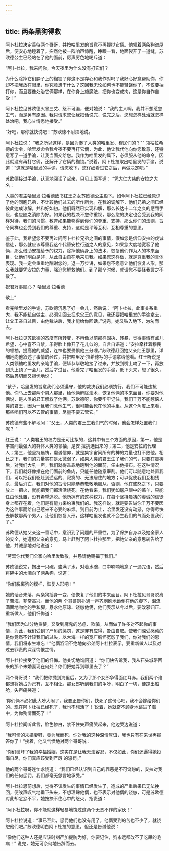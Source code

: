 ```yaml
---
---
---
```

title: 两条黑狗得救
---



阿卜杜拉决定善待两个哥哥，并按哈里发的旨意不再鞭挞它俩。他领着两条狗进屋后，便安心地睡着了。突然他被一阵响声惊醒，睁眼一看，地面裂开了一道缝，苏欧德公主已经站在了他的面前，厉声厉色地喝斥道：

“阿卜杜拉，我来问你，今天夜里为什么没有打它们？

为什么除掉它们脖子上的枷锁？你这不是存心和我作对吗？我好心好意帮助你，你却不把我放在眼里，你究竟想干什么？这回我无论如何也不能轻饶你了，不仅要抽打你，而且要像处治它俩那样，在你身上施魔法，把你也变成拘，这是你自作自受！”

阿卜杜拉见苏欧德火冒三丈、怒不可遏，便对她说：
“我的主人啊，我并不想惹您生气，而是另有原因。我只请求您让我把话说完，说完之后，您想怎样处治就怎样处治吧，我心甘情愿地接受。”

“好吧，那你就快说吧！”苏欧德不耐烦地说。

阿卜杜拉说：
“我之所以这样，是因为奉了人类的哈里发、穆民们的？""
领袖拉希德的命令，哈里发命令我今夜不要再打它俩，为此，他让我代他向你您致意，还特意写了一道手谕，让我当面交给您。我作为哈里发的属下，必须服从他的命令，因此就没有再打它俩，还解开了它俩的枷锁。”说着，阿卜杜拉取出哈里发的手谕，说道：“这就是哈里发的手谕，请您收下，您仔细看过它之后，再做决定吧。”

苏欧德接过手谕，认真地阅读了起来，只见上面写道：
“凭大仁大慈的安拉之大名：

人类的君主哈里发·拉希德致书红王之女苏欧德公主殿下。如今阿卜杜拉已经原谅了他的同胞兄弟，不计较他们过去的所作所为。在我的调解下，他们兄弟之间已经彼此达成谅解，并和好如初。他们既然已实现和解，那么长达十二年之久的惩罚手段，也应随之消除为好。如果我的裁决不您你重视，那么您的决定也会受到我的同样对待，我们的习惯、教育如果能够得到你们的尊重、支持，那么你们的法则、旨令同样也会受到我们的尊重、支持，这就是平等互利、互相尊重的意思。

鉴于此，我希望您不要再过问阿卜杜拉兄弟之间的事情，假如您是信仰安拉的虔诚信徒，那么就应该尊重我这个代替安拉行道之人的意见，如果您大度地宽容了他俩，那么借助安拉给予的权力，除掉他俩身上的法术、恢复他们作为人的本来面目，让他们明白是非，从此自由自在地来见我。如果您这样做，就是尊重我的具体表现。我一定会重重地酬谢您的。退一万步讲，如果您不愿意让他们恢复人形，那么我就要凭安拉的力量，强迫您解救他们。到了那个时候，就请您不要怪我言之不敬了。

祝君万事顺心？
哈里发·拉希德



敬上”

看完哈里发的手谕，苏欧德沉思了好一会儿，然后说：
“阿卜杜拉，此事关系重大，我不能私自做主，必须先回去征求父王的意见，我还要把哈里发的手谕拿去，让父王亲自过目，由他裁决后，我才能给你回话。”说完，她又钻入地下，匆匆而去。

阿卜杜拉见苏欧德的态度有所转变，不再像以前那样固执、残暴，觉得事情有点儿希望，心中喜不自禁，乐得脸上像开了花儿似的，自言自语道：“安拉牵挂着穆民的领袖，提高他的威望，连神也要畏惧他三分哩。”苏欧德赶回她父亲红王那里，详细地向他叙述了事情的经过，并把哈里发·拉希德写的手谕拿给他看。红王听说是人类领袖哈里发的亲笔手谕，便毕恭毕敬地接了过来，并放到嘴上吻了一下，再放到头上顶了一会儿，然后才过目。他看完了哈里发的手谕，低下头来，想了很久，然后恳切而又担忧地说：

“孩子，哈里发的旨意我们必须遵守，他的裁决我们必须执行，我们不可能违抗他。你马上去那两个男人那里，给他俩解除法术，恢复他俩的本来面目。你要对他俩说，是人类的君王解救了他俩。苏欧德呀，你要牢牢记住，我们千万不能惹恼人类的君王，因为一旦我们惹他生气，很可能会死在他的手里。从这个角度上来看，那些咱们可以不去管的事情，尽量不要去管它。”

苏欧德有些不解地问：“父王，人类的君王生我们气的时候，他会怎样处置我们呢？
”

红王说：
“人类君王的权力是无可比拟的，这其中有三个方面的原因，第一，他是宇宙间最强大的群体人类的领袖，是安
拉挑选出来的；第二，他是安拉的代理人；第三，他坚持晨祷，虔诚信仰，就是集宇宙间所有的神的力量也打不败他。相比之下，我们的力量实在是太微弱了。如果人类的君王生了我们的气，只要在晨祷后，对我们大吼一声，我们就得乖乖地跑到他的面前，任由他摆布。在这种情况下，我们就好像摆在他们面前的鱼肉，只能任他随意宰割。他们可以随意地处置我们，可以把我们驱赶到遥远的、寂寞的、无法居住的地方；可以促使我们互相残杀，最后消亡，我们对他的旨令只能恭恭敬敬地服从，否则，他在盛怒之下，只要放上一把火，就能把我们都活活烧死。在他看来，我们犹如屠户眼中的羔羊，只能任由他处置，没有希望逃脱。他所拥有的这种权力，在每个坚持晨祷的虔诚的信徒身上都存在着，他们是有能力来约束我们的。我这样说，就是要告诫你千万不要因为这件事而给自己惹来不必要的麻烦。到目前为止，哈里发还没有动怒，你得尽快去解救那两个男人，让他们恢复人形，这样哈里发也就不会生我们的气而处置我们了。”

苏欧德从她父亲这一番话中，意识到了问题的严重性，为了保护自身以及她全家人的安全，她遵照父亲的意见，马上赶到了阿卜杜拉那里，把她父亲的意思转告给了他，并诚恳地对他说道：

“劳驾你代我们全家向哈里发致敬，并恳请他赐福于我们。”

苏欧德说完，掏出一只碗，盛满了水，对着水碗，口中喃喃地念了一通咒语，然后将碗中的水洒向了两条狗，说道：

“你们脱离狗的模样，恢复人形吧！”

她的话音未落，两条狗摇身一变，便恢复了他们的本来面目。阿卜杜拉见哥哥脱离了苦海，非常高兴。而他的两
个哥哥则扑通一声齐刷刷地跪倒在他的脚下，泪流满面地吻他的手和脚，恳求他原谅、饶恕他俩，他们表示从今以后，要改邪归正、重新做人，他们忏悔道：

“我们因为过分地贪婪，又受到魔鬼的怂恿、欺骗，从而做了许多对不起你的事情，为此，我们受到了严厉的惩罚，这是罪有应得，咎由自取。使我们深受感动的是你竟然不计较我们的过失，以大海一样的宽广胸怀宽恕了我们，你对我们的恩情，我们将永生难忘！”他俩滔滔不绝地向弟弟阿卜杜拉表示，要重新做人以及对过去罪责的深深悔恨之情。

阿卜杜拉接受了他们的忏悔。他关切地询问道：
“你们快告诉我，我从石头城带回来的那个未婚妻现在何处？你们把她弄到哪里去了？”

两个哥哥说：
“我们把你抛到海里后，又为了那个女郎争得面红耳赤。我们两个谁都想将她占为己有，互不相让。那女郎听到我们的争吵，明白了一切，便跑出船舱，失声痛哭道：

‘你们俩不必如此大吵大闹了，我要正告你们，快死了这份心吧，我不会嫁给你们的。现在阿卜杜拉已经死了，我也不想活了！’说着，她就奋不顾身地跳进了海中，为你殉情而死了！”

阿卜杜拉闻听此言，脸色惨白，禁不住失声痛哭起来，他边哭边说道：

“我可怜的末婚妻呀，竟为我而死，你对我的这种深情厚谊，我也只有在来世再报答你了！”接着，他又气愤地对两个哥哥说：

“你们破坏了我的幸福婚姻，这实在是让我无法容忍，不仅如此，你们还逼得她投海自尽，你们真应该受到严厉
的惩罚。”

他的两个哥哥连忙求饶道：
“我们已经认识到自己的罪恶是不可饶恕的，安拉对我们的任何惩罚，我们都毫无怨言地承受。”

阿卜杜拉思前想后，觉得不该发生的事情已经发生了，造成的严重后果已无法挽回，便唉声叹气地垂下头来，不想理睬他俩，也不表示对他俩的饶恕，可是苏欧德对此却忿忿不平，她按捺不住心中的怒火，指责道：

“阿卜杜拉呀，你不能就这样轻易地饶过这两个无恶不作的家伙！”

阿卜杜拉说道：“事已至此，惩罚他们也没有用了，他俩受到的苦也不少了，就饶恕他们吧。”苏欧德明白阿卜杜拉的意思，但还是告诫他说：

“像他们这种人还是应该时刻严加提防为好，你要记住，狗永远都改不了吃屎的毛病！”
说完，她无可奈何地告辞而去。